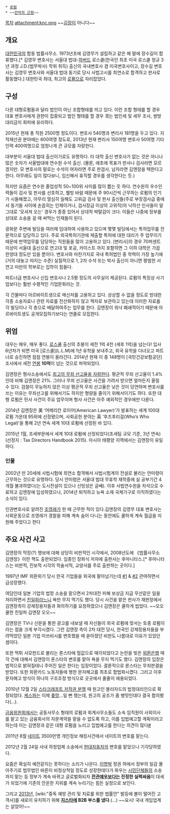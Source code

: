  * [[로펌]]
 * ~~[[만악의 근원]]~~

[[목차]]
attachment:knc.png
~~[[김장]]이 아니다~~

== 개요 ==
[[대한민국]]의 합동 법률사무소. 1973년초에 김영무가 설립하고 같은 해 말에 장수길이 합류했다.[* 김영무 변호사는 서울대 법대-[[하버드]] 로스쿨(한국인 최초 미국 로스쿨 정규 3년 과정 J.D.(법무박사) 학위 취득) 출신의 국내변호사 겸 미국변호사이고, 장수길 변호사는 김영무 변호사와 서울대 법대 동기로 당시 사법고시를 최연소로 합격하고 판사로 활동했다.] 대한민국 최대, 최고의 [[로펌]]으로 자리잡았다.

== 구성 ==

다른 대형로펌들과 달리 법인이 아닌 조합형태를 띄고 있다. 이런 조합 형태를 할 경우 대표 변호사에게 권한이 집중되고 법인 형태를 할 경우 겪는 법인세 및 세무 조사, 쌍방대리금지 회피에 유리하다.

2015년 현재 총 직원 2500명 정도이다. 변호사 540명과 변리사 181명을 두고 있다. 지적재산권 분야에는 600여명 정도로, 2013년 현재 변리사 150여명 변호사 50여명 기타인력 400여명으로 엄청나게 큰 규모를 자랑한다.

대부분이 서울대 법대 출신이기로도 유명하다. 타 대학 출신 변호사가 없는 것은 아니나 많은 숫자가 서울법대에 연수원 수석 출신. (물론, 애초에 목표가 판사나 검사라면 모르겠지만. 모 변호사의 말로는 수석이 여자라면 주로 판검사, 남자라면 김앤장을 택한다고 한다. 아무래도 일이 많다보니, 임신해서 휴직할 경우를 생각한다는 듯.)

하지만 요즘은 연수원 졸업성적 50~100위 사이를 많이 뽑는 듯 하다. 연수원의 우수인력들이 검사 및 판사를 선호하고, 웰빙 바람 때문에 주 90시간씩 근무하는 로펌의 인기가 시들해졌고, 아무리 열심히 일해도 고위급 검사 및 판사 출신들(주로 부장검사급 중에서 동기들 사이에 손꼽히는 인재이거나, 검사장급 이상의 고위직)의 낙하산 인사들이 말 그대로 '모셔져 오는' 경우가 종종 있어서 상대적 박탈감이 크다. 이들은 나중에 정부를 상대로 소송을 걸 때 써먹는 인재들이 된다. 

광화문 주변에 빌딩을 여러채 임대하여 사용하고 있으며 몇몇 빌딩에서는 특허업무를 전문적으로 담당하고 있다. 주로 외국특허기관에 제출할 특허에 대한 대리가 주 업무이기 때문에 번역업무를 담당하는 직원들을 많이 고용하고 있다. [변리사]의 경우 70퍼센트 이상이 서울대 출신으로 연고대 및 포공, 카이스트 까지 포함하면 그 이하 대학은 가끔 한양대 정도만 있을 뿐이다. 변호사와 마찬가지로 국내 특허법인 중 학력이 가장 높기에(거의 대놓고 따지는 수준) 실질적으로 1, 2차 수석 또는 박사 출신이 아니면 평범한 서연고 미만의 학부로는 입학이 힘들다.

파트너급 변호사나 신입 변호사나 2.5평 정도의 사무실이 제공된다. 로펌의 특징상 사기업보다는 훨씬 수평적인 기업문화라는 것.

각 건물마다 아르바이트생으로 메신저를 고용하고 있다. 상상할 수 없을 정도로 방대한 각종 소송자료나 관련 자료를 전산화하지 않고 책자로 보관하고 있는데 이러한 자료를 각 빌딩이나 각 층으로 배달하여주는 업무를 한다. 김앤장이 워낙 폐쇄적이기 때문에 아르바이트생도 공개모집하기보다는 연줄로 모집한다.

== 위엄 ==

대우는 매우, 매우 좋다. [[로스쿨]] 출신의 초봉이 세전 1억 4천 (세후 1억)을 넘는다! 입사 6년차가 되면 미국 [로스쿨](L.L.M)에 1년 유학을 보내주고, 외국 유학을 다녀오고 파트너로 승진하면 점점 연봉이 올라간다. 2014년 현재 이 중 148명이 [국민건강보험공단] 조사에서 세전 [[연봉]] '''10억'''이 넘는 것으로 파악되었다.

김앤장은 형사소송에서도 [http://news.naver.com/main/read.nhn?mode=LSD&mid=sec&sid1=102&oid=001&aid=0002908199 최고의 무죄 선고율을 자랑한다]. 평균적 무죄 선고율이 1.4% 인데 비해 김앤장은 21%. 그러나 무죄 선고율은 사건을 가려서 받으면 얼마든지 올릴 수 있다. 검찰이 무능하지 않은 이상 평균적 무죄 선고율은 낮은 것이 당연하며 변호사를 쓰는 이유는 무죄선고를 위해서기도 하지만 형량을 줄이기 위해서이기도 하다. 또한 대형 로펌은 민사 사건이 주요 업무이며 형사 사건은 아주 예외적인 경우에만 다룬다.

2014년 김앤장은 美 ‘어메리칸 로이어(American Lawyer)’가 발표하는 세계 100대 로펌 가운데 95위에 선정됐으며, 사회공헌 분야는 英 ‘후즈후리걸(Who’s Who Legal)’을 통해 2년 연속 세계 10대 로펌에 선정된 바 있다.

2015년 1월, 조세부문에서 세계 10대 로펌에 선정되었다(조세팀 규모 기준, 3년 연속)(선정지 : Tax Directors Handbook 2015). 아시아 태평양 지역에서는 김앤장이 유일하다.

=== 인물 ===

2002년 만 20세에 사법시험에 최연소 합격해서 사법시험계의 전설로 불리는 안미령이 근무하는 것으로 유명하다. 당시 안미령은 서울대 법대 무휴학 재학중에 실 공부기간 4개월 불과하였다(는 도시전설이 있으나 신빙성은 글쎄). 이후 사법연수원을 차석으로 수료하고 김앤장에 입성하였으나, 2014년 퇴직하고 뉴욕 소재 국제기구로 이직하였다는 소식이 있다.

인권변호사로 알려진 [[조영래]]가 한 때 근무한 적이 있다.김앤장의 김영무 대표 변호사는 사회운동으로 조영래가 경찰을 피해 계속 숨어 다니는 동안에도 쿨하게 계속 월급을 지원해 주었다고 한다

== 주요 사건 사고 ==
김앤장의 막장(?) 행보에 대해 상당히 비판적인 시각에서, 2008년도에 《법률사무소 김앤장》이란 책도 출판되었다. 임종인 장화식 저자에 출판사는 후마니타스.[* 후마니타스는 비판적, 진보적 시각의 학술서적, 교양서를 주로 출판하는 곳이다.]

1997년 IMF 외환위기 당시 한국 기업들을 외국에 팔아넘기는데 [http://www.pressian.com/news/article.html?no=87448 #1] & [http://bookapp.mk.co.kr/newbook_sub1_view.php?isbn=9788990496539 #2] 관여하면서 급성장했다.

여담인데 일본 기업의 법정 소송을 맡으면서 2차대전 피해 보상금 지급 무산같은 일을 처리하면서 [[친일파]]라느니 욕만 무지 먹기도 했다. 당시 사건을 맡은 판사가 재판장에서 김앤장측이 강제징용자들과 화의하기를 요청하였으나 김앤장은 쿨하게 씹었다. ~~오오 쿨한 친일파 김앤장 오오~~

김앤장은 TV나 신문을 통한 광고를 내보낼 때 자신들이 외국 로펌에 맞서는 토종 로펌이라는 점을 크게 부각시켰다. 그런 김앤장 측이 2차 대전 당시, 한국인 강제징용자들을 부려먹었던 일본 기업 미쓰비시를 변호했을 때 쏟아졌던 비판도 나름대로 이유가 있었던 셈이다.

또한 먹튀 사모펀드로 불리는 론스타에 헐값으로 매각되었다고 논란을 빚은 [[외환은행]] 매각 건에 대해서 김앤장이 론스타의 변호를 맡아 욕을 무지 먹기도 했다. 김앤장의 입장은 법적으로 밝혀질테니 주어진 일은 한다는 입장이었다. 결론적으로 론스타는 무죄판결을 받았다. 또한 외환카드 노동자들에 행한 문자해고를 최초로 합법화시켰다. 그리고 이후 문자해고 방식이 하나의 구조조정 방식으로 곳곳에서 줄줄이 애용되었다. 

2010년 12월 2일 [[스타크래프트 저작권 분쟁]] 때 원고인 블리자드의 법정대리인으로 확정되었다. [[케스파]]는 이제 [[좆망]]...일 뻔 했는데, 원고의 공조가 좀 병맛인데다 결국 합의봤다(...).

[[금융위원회]]에서는 공동사무소 형태의 로펌과 회계사무소들도 소속 임직원이 사외이사를 맡고 있는 금융회사의 자문계약을 맡을 수 없도록 하고, 이를 입법예고할 계획이라고 하는데 이는 김앤장과 같은 대형 로펌을 노리고 입법예고를 한다는 의견이 많다[http://www.edaily.co.kr/news/NewsRead.edy?newsid=02059846593137840&SCD=DA22&DCD=A01202 #]

2011년 8월 [[네이트]] 3500만명 개인정보 해킹사건에서 네이트의 변호를 맡는다.

2012년 2월 24일 사내 하청업체 소송에서 [[현대자동차]]의 변호를 맡았으나 기각당하였다.

요즘은 확실히 예전같지는 못하다는 소리가 나온다. [[이명박]] 정권 하에서 정부의 일감 몰아주기로 법무법인 바른이 비정상적일 정도로 성장한데다가 화우는 [[시민단체]]들의 소송까지 맡는 등 정부가 계속 바뀌고 글로벌화되자 '''[[전관예우]]보다는 진정한 실력싸움'''이 대세가 되었기에 기존의 안온한 지위를 계속 누리기는 힘든 실정으로 보인다.

그리고 [[2013년]], [wiki:"중독 예방 관리 및 치료를 위한 법률안" 발등에 불이 떨어진 고객사]를 새로이 유치하기 위해 '''[[지스타]]에 B2B 부스를 냈다'''.(...) ~~요시! 국내 게임업계는 살았어!~~
